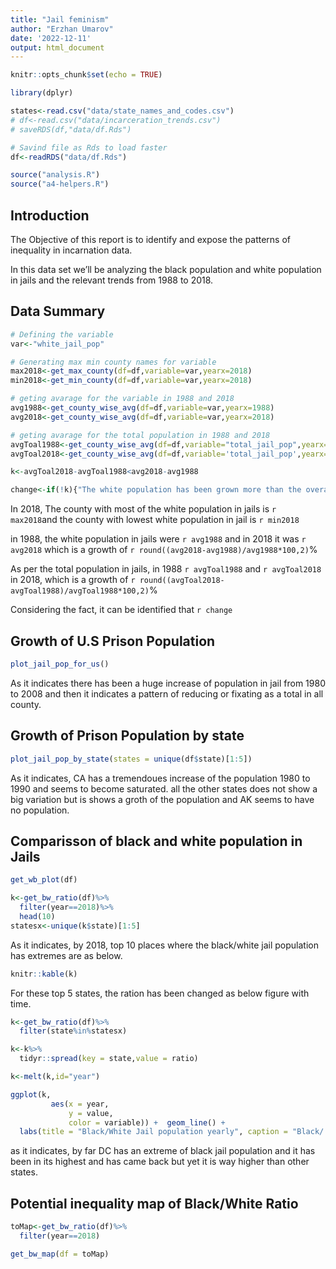 ```yaml
---
title: "Jail feminism"
author: "Erzhan Umarov"
date: '2022-12-11'
output: html_document
---
```


```r
knitr::opts_chunk$set(echo = TRUE)

library(dplyr)

states<-read.csv("data/state_names_and_codes.csv")
# df<-read.csv("data/incarceration_trends.csv")
# saveRDS(df,"data/df.Rds")

# Savind file as Rds to load faster
df<-readRDS("data/df.Rds")

source("analysis.R")
source("a4-helpers.R")
```


<!-- Section 1 -->
## Introduction

The Objective of this report is to identify and expose the patterns of inequality in incarnation data. 

In this data set we'll be analyzing the black population and white population in jails and the relevant trends from 1988 to 2018.


<!-- Section 2 -->
## Data Summary

```r
# Defining the variable
var<-"white_jail_pop"

# Generating max min county names for variable
max2018<-get_max_county(df=df,variable=var,yearx=2018)
min2018<-get_min_county(df=df,variable=var,yearx=2018)

# geting avarage for the variable in 1988 and 2018
avg1988<-get_county_wise_avg(df=df,variable=var,yearx=1988)
avg2018<-get_county_wise_avg(df=df,variable=var,yearx=2018)

# geting avarage for the total population in 1988 and 2018
avgToal1988<-get_county_wise_avg(df=df,variable="total_jail_pop",yearx=1988)
avgToal2018<-get_county_wise_avg(df=df,variable='total_jail_pop',yearx=2018)

k<-avgToal2018-avgToal1988<avg2018-avg1988

change<-if(!k){"The white population has been grown more than the overall avarage in prisons and thus there's an trend of increasing white population."}else{"The white population has been grown less than the overall avarage in prisons and thus there's an trend of decreasing white population.."}
```


In 2018, The county with most of the white population in jails is `r max2018`and the county with lowest white population in jail is `r min2018`

in 1988, the white population in jails were `r avg1988` and in 2018 it was `r avg2018` which is a growth of `r round((avg2018-avg1988)/avg1988*100,2)`%


As per the total population in jails, in 1988 `r avgToal1988` and `r avgToal2018` in 2018, which is a growth of `r round((avgToal2018-avgToal1988)/avgToal1988*100,2)`%

Considering the fact, it can be identified that `r change`

<!-- Section 3 -->
## Growth of U.S Prison Population

```r
plot_jail_pop_for_us()

```

As it indicates there has been a huge increase of population in jail from 1980 to 2008 and then it indicates a pattern of reducing or fixating as a total in all county.

<!-- Section 4 -->
## Growth of Prison Population by state

```r
plot_jail_pop_by_state(states = unique(df$state)[1:5])


```

As it indicates, CA has a tremendoues increase of the population 1980 to 1990 and seems to become saturated. all the other states does not show a big variation but is shows a groth of the population and AK seems to have no population.


<!-- Section 5 -->
## Comparisson of black and white population in Jails

```r
get_wb_plot(df)
```


```r

k<-get_bw_ratio(df)%>%
  filter(year==2018)%>%
  head(10)
statesx<-unique(k$state)[1:5]
```

As it indicates, by 2018, top 10 places where the black/white jail population has extremes are as below.

```r
knitr::kable(k)
```

For these top 5 states, the ration has been changed as below figure with time.

```r

k<-get_bw_ratio(df)%>%
  filter(state%in%statesx)

k<-k%>%
  tidyr::spread(key = state,value = ratio)

k<-melt(k,id="year")

ggplot(k,            
         aes(x = year,
             y = value,
             color = variable)) +  geom_line() +
  labs(title = "Black/White Jail population yearly", caption = "Black/ White jail population is yearly plotted for top 5 states with ratio extreme.")

```

as it indicates, by far DC has an extreme of black jail population and it has been in its highest and has came back but yet it is way higher than other states.


<!-- Section 6 -->
## Potential inequality map of Black/White Ratio

```r
toMap<-get_bw_ratio(df)%>%
  filter(year==2018)

get_bw_map(df = toMap)


```